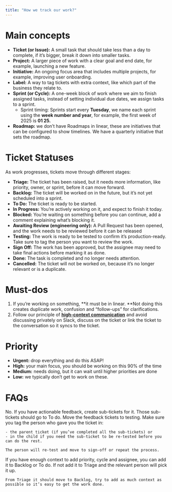 ```yaml
---
title: "How we track our work?"
---
```


# Main concepts

- **Ticket (or Issue):** A small task that should take less than a day to complete, if it’s bigger, break it down into smaller tasks.
- **Project:** A larger piece of work with a clear goal and end date, for example, launching a new feature.
- **Initiative:** An ongoing focus area that includes multiple projects, for example, improving user onboarding.
- **Label:** A way to tag tickets with extra context, like which part of the business they relate to.
- **Sprint (or Cycle):** A one-week block of work where we aim to finish assigned tasks, instead of setting individual due dates, we assign tasks to a sprint.
  - Sprint timing: Sprints start every **Tuesday**, we name each sprint using the **week number and year**, for example, the first week of 2025 is **01 25.**
- **Roadmap:** we don’t have Roadmaps in linear, these are initiatives that can be configured to show timelines. We have a quarterly initiative that sets the roadmap.

# Ticket Statuses

As work progresses, tickets move through different stages:

- **Triage:** The ticket has been raised, but it needs more information, like priority, owner, or sprint, before it can move forward.
- **Backlog:** The ticket will be worked on in the future, but it’s not yet scheduled into a sprint.
- **To Do:** The ticket is ready to be started.
- **In Progress:** You’re actively working on it, and expect to finish it today.
- **Blocked:** You’re waiting on something before you can continue, add a comment explaining what’s blocking it.
- **Awaiting Review (engineering only):** A Pull Request has been opened, and the work needs to be reviewed before it can be released
- **Testing:** The work is ready to be tested to confirm it’s production-ready. Take sure to tag the person you want to review the work.
- **Sign Off:** The work has been approved, but the assignee may need to take final actions before marking it as done.
- **Done:** The task is completed and no longer needs attention.
- **Cancelled:** The ticket will not be worked on, because it’s no longer relevant or is a duplicate.

# Must-dos

1. If you’re working on something, \*\*it must be in linear. \*\*Not doing this creates duplicate work, confusion and “follow-ups” for clarifications.
2. Follow our principle of [**<u>high-context communication</u>**](https://handbook.privasee.io/handbook/how-we-work-at-vera#15-high-context-communication) and avoid discussing privately on Slack, discuss on the ticket or link the ticket to the conversation so it syncs to the ticket.

# Priority

- **Urgent:** drop everything and do this ASAP\!
- **High:** your main focus, you should be working on this 90% of the time
- **Medium:** needs doing, but it can wait until higher priorities are done
- **Low:** we typically don’t get to work on these.

# FAQs

<AccordionGroup>
  <Accordion title="You’ve given feedback on a ticket, do you move it back to To do?" defaultOpen>
    No. If you have actionable feedback, create sub-tickets for it. Those sub-tickets should go to To do.
  </Accordion>
  <Accordion title="I have now addressed all sub-tickets after feedback, what should I do?" defaultOpen>
    Move the feedback tickets to testing. Make sure you tag the person who gave you the ticket in:

    - the parent ticket (if you’ve completed all the sub-tickets) or
    - in the child if you need the sub-ticket to be re-tested before you can do the rest.

    The person will re-test and move to sign-off or repeat the process.
  </Accordion>
  <Accordion title="I have a feature idea but it’s not crucial right now, where should it go?" defaultOpen>
    If you have enough context to add priority, cycle and assignee, you can add it to Backlog or To do. If not add it to Triage and the relevant person will pick it up.

    From Triage it should move to Backlog, try to add as much context as possible so it’s easy to get the work done.
  </Accordion>
</AccordionGroup>